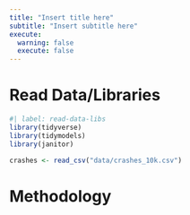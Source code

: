 ```yaml
---
title: "Insert title here"
subtitle: "Insert subtitle here"
execute: 
  warning: false
  execute: false
---
```


# Read Data/Libraries
```r
#| label: read-data-libs
library(tidyverse)
library(tidymodels)
library(janitor)

crashes <- read_csv("data/crashes_10k.csv")
```

# Methodology
